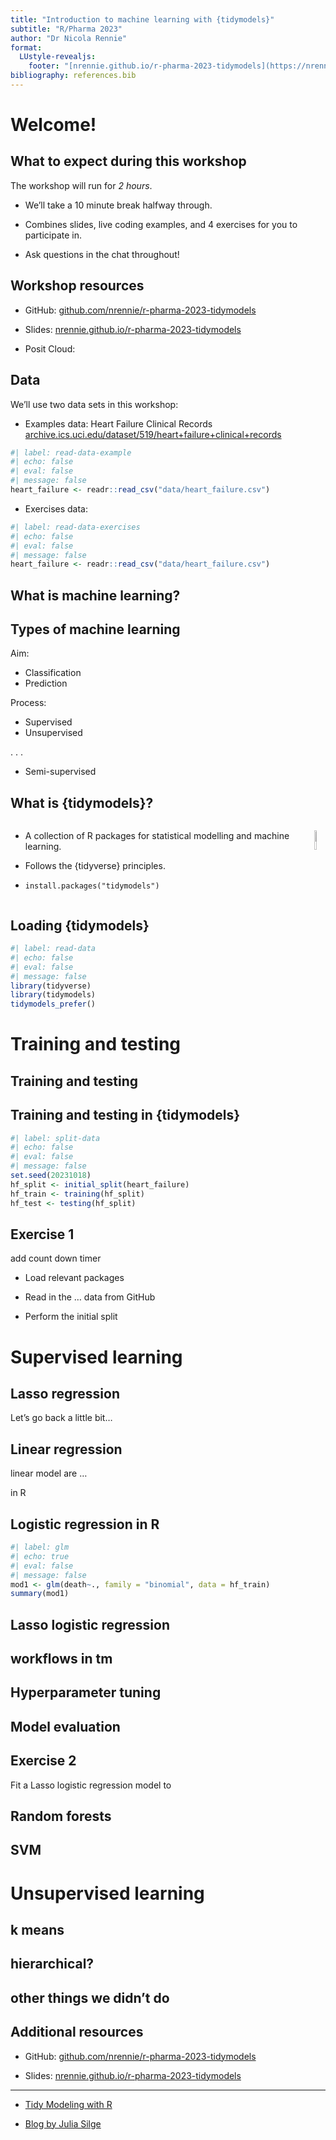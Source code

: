 ```yaml
---
title: "Introduction to machine learning with {tidymodels}"
subtitle: "R/Pharma 2023"
author: "Dr Nicola Rennie"
format:
  LUstyle-revealjs:
    footer: "[nrennie.github.io/r-pharma-2023-tidymodels](https://nrennie.github.io/r-pharma-2023-tidymodels)"
bibliography: references.bib
---
```


# Welcome!

## What to expect during this workshop

The workshop will run for *2 hours*.

* We'll take a 10 minute break halfway through.

* Combines slides, live coding examples, and 4 exercises for you to participate in.

* Ask questions in the chat throughout!

## Workshop resources

* GitHub: [github.com/nrennie/r-pharma-2023-tidymodels](https://github.com/nrennie/r-pharma-2023-tidymodels)

* Slides: [nrennie.github.io/r-pharma-2023-tidymodels](https://nrennie.github.io/r-pharma-2023-tidymodels)

* Posit Cloud: []()

## Data

We'll use two data sets in this workshop:

* Examples data: Heart Failure Clinical Records
[archive.ics.uci.edu/dataset/519/heart+failure+clinical+records](http://archive.ics.uci.edu/dataset/519/heart+failure+clinical+records)

```r
#| label: read-data-example
#| echo: false
#| eval: false
#| message: false
heart_failure <- readr::read_csv("data/heart_failure.csv") 
```

* Exercises data: 

```r
#| label: read-data-exercises
#| echo: false
#| eval: false
#| message: false
heart_failure <- readr::read_csv("data/heart_failure.csv") 
```

## What is machine learning?

## Types of machine learning

Aim:

* Classification
* Prediction


Process:

* Supervised
* Unsupervised

. . . 

* Semi-supervised

## What is {tidymodels}?

::: columns
::: {.column}

* A collection of R packages for statistical modelling and machine learning.

* Follows the {tidyverse} principles.

* `install.packages("tidymodels")`

:::

::: {.column}

![](images/tidymodels.png){fig-align="center" fig-alt="tidymodels R package hex sticker logo" width=50%}

:::
:::

## Loading {tidymodels}

```r
#| label: read-data
#| echo: false
#| eval: false
#| message: false
library(tidyverse)
library(tidymodels)
tidymodels_prefer()
```


# Training and testing

## Training and testing


## Training and testing in {tidymodels}

```r
#| label: split-data
#| echo: false
#| eval: false
#| message: false
set.seed(20231018)
hf_split <- initial_split(heart_failure)
hf_train <- training(hf_split)
hf_test <- testing(hf_split)
```

## Exercise 1

add count down timer

* Load relevant packages

* Read in the ... data from GitHub

* Perform the initial split


# Supervised learning

## Lasso regression

Let's go back a little bit... 

## Linear regression

linear model are ...

in R

## Logistic regression in R

```r
#| label: glm
#| echo: true
#| eval: false
#| message: false
mod1 <- glm(death~., family = "binomial", data = hf_train)
summary(mod1)
```

## Lasso logistic regression

## workflows in tm

## Hyperparameter tuning

## Model evaluation


## Exercise 2

Fit a Lasso logistic regression model to 

## Random forests


## SVM

# Unsupervised learning

## k means

## hierarchical?

## other things we didn't do

## Additional resources

* GitHub: [github.com/nrennie/r-pharma-2023-tidymodels](https://github.com/nrennie/r-pharma-2023-tidymodels)

* Slides: [nrennie.github.io/r-pharma-2023-tidymodels](https://nrennie.github.io/r-pharma-2023-tidymodels)

---

* [Tidy Modeling with R](https://www.tmwr.org/)

* [Blog by Julia Silge](https://juliasilge.com/blog/)



